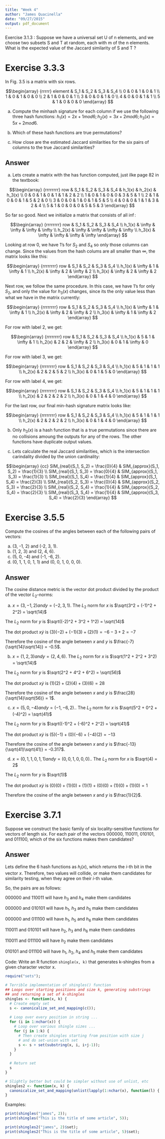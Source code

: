 ```yaml
---
title: "Week 4"
author: "James Quacinella"
date: "09/27/2015"
output: pdf_document
---
```


Exercise 3.1.3 : Suppose we have a universal set U of n elements, and we
choose two subsets S and T at random, each with m of the n elements. What
is the expected value of the Jaccard similarity of S and T ?

\pagebreak

# Exercise 3.3.3

In Fig. 3.5 is a matrix with six rows.

$$\begin{array}
{rrrrr}
element & S_1 & S_2 & S_3 & S_4 \\
0 & 0 & 1 & 0 & 1 \\
1 & 0 & 1 & 0 & 0 \\
2 & 1 & 0 & 0 & 1 \\
3 & 0 & 0 & 1 & 0 \\
4 & 0 & 0 & 1 & 1 \\
5 & 1 & 0 & 0 & 0
\end{array}
$$


(a) Compute the minhash signature for each column if we use the following
three hash functions: $h_1(x) = 2x + 1 mod 6; h_2(x) = 3x + 2 mod 6; h_3(x) = 5x + 2 mod 6.$

(b) Which of these hash functions are true permutations?

(c) How close are the estimated Jaccard similarities for the six pairs of columns
to the true Jaccard similarities?


## Answer

(a) Lets create a matrix with the has function computed, just ilke page 82 in the textbook:

$$\begin{array}
{rrrrrrrr}
row & S_1 & S_2 & S_3 & S_4 & h_1(x) & h_2(x) & h_3(x) \\
0 & 0 & 1 & 0 & 1 & 1 & 2 & 2 \\
1 & 0 & 1 & 0 & 0 & 3 & 5 & 1 \\
2 & 1 & 0 & 0 & 1 & 5 & 2 & 0 \\
3 & 0 & 0 & 1 & 0 & 1 & 5 & 5 \\
4 & 0 & 0 & 1 & 1 & 3 & 2 & 4 \\
5 & 1 & 0 & 0 & 0 & 5 & 5 & 3
\end{array}
$$

So far so good. Next we initialize a matrix that consists of all $\inf$:

$$\begin{array}
{rrrrrrrr}
row & S_1 & S_2 & S_3 & S_4 \\
h_1(x) & \infty & \infty & \infty & \infty \\
h_2(x) & \infty & \infty & \infty & \infty \\
h_3(x) & \infty & \infty & \infty & \infty
\end{array}
$$

Looking at row 0, we have 1's for $S_2$ and $S_4$ so only those columns can change. Since the values from the hash colums are all smaller than $\infty$, the matrix looks like this:

$$\begin{array}
{rrrrrrrr}
row & S_1 & S_2 & S_3 & S_4 \\
h_1(x) & \infty & 1 & \infty & 1 \\
h_2(x) & \infty & 2 & \infty & 2 \\
h_3(x) & \infty & 2 & \infty & 2
\end{array}
$$

Next row, we follow the same procedure. In this case, we have 1's for only $S_2$, and only the value for $h_3(x)$ changes, since its the only value less than what we have in the matrix currently:

$$\begin{array}
{rrrrrrrr}
row & S_1 & S_2 & S_3 & S_4 \\
h_1(x) & \infty & 1 & \infty & 1 \\
h_2(x) & \infty & 2 & \infty & 2 \\
h_3(x) & \infty & 1 & \infty & 2
\end{array}
$$

For row with label 2, we get:

$$\begin{array}
{rrrrrrrr}
row & S_1 & S_2 & S_3 & S_4 \\
h_1(x) & 5 & 1 & \infty & 1 \\
h_2(x) & 2 & 2 & \infty & 2 \\
h_3(x) & 0 & 1 & \infty & 0
\end{array}
$$

For row with label 3, we get:

$$\begin{array}
{rrrrrrrr}
row & S_1 & S_2 & S_3 & S_4 \\
h_1(x) & 5 & 1 & 1 & 1 \\
h_2(x) & 2 & 2 & 5 & 2 \\
h_3(x) & 0 & 1 & 5 & 0
\end{array}
$$

For row with label 4, we get:

$$\begin{array}
{rrrrrrrr}
row & S_1 & S_2 & S_3 & S_4 \\
h_1(x) & 5 & 1 & 1 & 1 \\
h_2(x) & 2 & 2 & 2 & 2 \\
h_3(x) & 0 & 1 & 4 & 0
\end{array}
$$

For the last row, our final min-hash signature matrix looks like:

$$\begin{array}
{rrrrrrrr}
row & S_1 & S_2 & S_3 & S_4 \\
h_1(x) & 5 & 1 & 1 & 1 \\
h_2(x) & 2 & 2 & 2 & 2 \\
h_3(x) & 0 & 1 & 4 & 0
\end{array}
$$


(b) Only $h_3(x)$ is a hash function that is a true permutations since there are no collisions amoung the outputs for any of the rows. The other functions have duplicate output values.

(c) Lets calculate the real Jaccard similarities, which is the intersection carindality divided by the union cardinality:

$$\begin{array}
{cc}
SIM_{real}(S_1, S_2) = \frac{0}{4} & SIM_{approx}(S_1, S_2) = \frac{1}{3} \\
SIM_{real}(S_1, S_3) = \frac{0}{4} & SIM_{approx}(S_1, S_3) = \frac{1}{3} \\
SIM_{real}(S_1, S_4) = \frac{1}{4} & SIM_{approx}(S_1, S_4) = \frac{2}{3} \\
SIM_{real}(S_2, S_3) = \frac{0}{4} & SIM_{approx}(S_2, S_3) = \frac{2}{3} \\
SIM_{real}(S_2, S_4) = \frac{1}{4} & SIM_{approx}(S_2, S_4) = \frac{2}{3} \\
SIM_{real}(S_3, S_4) = \frac{1}{4} & SIM_{approx}(S_3, S_4) = \frac{2}{3}
\end{array}
$$

\pagebreak

# Exercise 3.5.5

Compute the cosines of the angles between each of the following pairs of vectors:

(a) (3, -1, 2) and (-2, 3, 1).
(b) (1, 2, 3) and (2, 4, 6).
(c) (5, 0, -4) and (-1, -6, 2).
(d) (0, 1, 1, 0, 1, 1) and (0, 0, 1, 0, 0, 0).

## Answer

The cosine distance metric is the vector dot product divided by the product of the vector $L_2$-norms:

(a) $x = (3, -1, 2) and y = (-2, 3, 1)$.
The $L_2$ norm for $x$ is $\sqrt(3^2 + (-1)^2 + 2^2) = \sqrt(14)$

The $L_2$ norm for $y$ is $\sqrt((-2)^2 + 3^2 + 1^2) = \sqrt(14)$

The dot product $x \dot y$ is $(3)(-2) + (-1)(3) + (2)(1) = - 6 - 3 + 2 = -7$

Therefore the cosine of the angle between $x$ and $y$ is $\frac{-7}{\sqrt(14)\sqrt(14)} = -0.5$. 


(b) $x = (1, 2, 3) and y = (2, 4, 6)$.
The $L_2$ norm for $x$ is $\sqrt(1^2 + 2^2 + 3^2) = \sqrt(14)$

The $L_2$ norm for $y$ is $\sqrt(2^2 + 4^2 + 6^2) = \sqrt(56)$

The dot product $x \dot y$ is $(1)(2) + (2)(4) + (3)(6) = 28$

Therefore the cosine of the angle between $x$ and $y$ is $\frac{28}{\sqrt(14)\sqrt(56)} = 1$.


(c) $x = (5, 0, -4) and y = (-1, -6, 2).$.
The $L_2$ norm for $x$ is $\sqrt(5^2 + 0^2 + (-4)^2) = \sqrt(41)$

The $L_2$ norm for $y$ is $\sqrt((-1)^2 + (-6)^2 + 2^2) = \sqrt(41)$

The dot product $x \dot y$ is $(5)(-1) + (0)(-6) + (-4)(2) = -13$

Therefore the cosine of the angle between $x$ and $y$ is $\frac{-13}{\sqrt(41)\sqrt(41)} = -0.317$.


(d) $x = (0, 1, 1, 0, 1, 1) and y = (0, 0, 1, 0, 0, 0).$.
The $L_2$ norm for $x$ is $\sqrt(4) = 2$

The $L_2$ norm for $y$ is $\sqrt(1)$

The dot product $x \dot y$ is $(0)(0) + (1)(0) + (1)(1) + (0)(0) + (1)(0) + (1)(0) = 1$

Therefore the cosine of the angle between $x$ and $y$ is $\frac{1}{2}$.



\pagebreak

# Exercise 3.7.1

Suppose we construct the basic family of six locality-sensitive
functions for vectors of length six. For each pair of the vectors 000000, 110011,
010101, and 011100, which of the six functions makes them candidates?

## Answer

Lets define the 6 hash functions as $h_i(x)$, which returns the $i$-th bit in the vector $x$. Therefore, two values will collide, or make them candidates for similarity testing, when they agree on their $i$-th value.

So, the pairs are as follows:

000000 and 110011 will have $h_3$ and $h_4$ make them candidates

000000 and 010101 will have $h_1$, $h_3$ and $h_5$ make them candidates

000000 and 011100 will have $h_1$, $h_5$ and $h_6$ make them candidates

110011 and 010101 will have $h_2$, $h_3$ and $h_6$ make them candidates

110011 and 011100 will have $h_2$ make them candidates

010101 and 011100 will have $h_1$, $h_2$, $h_4$ and $h_5$ make them candidates

\pagebreak

Code: Write an R function `shingle(x, k)` that generates k-shingles from a given character vector x.


```r
require("sets");

# Terrible implementation of shingles() function
## Loops over starting positions and size k, generating substrings
## and returning a set of k-shingles
shingles <- function(x, k) {
  # Create empty set
  s <- canonicalize_set_and_mapping(c());
  
  # Loop over every position in string ...
  for (i in 1:nchar(x)) {
    # Loop over various shingle sizes ...
    for (j in 1:k) {
      # Then create shingles starting from position with size j
      # and do set-union with set
      s <- s + set(substring(x, i, i+j-1));
    }
  }
  
  # Return set
  s
}
```

```r
# Slightly better but could be simpler without use of unlist, etc
shingles2 <- function(x, k) {
  canonicalize_set_and_mapping(unlist(lapply(1:nchar(x), function(l) { lapply(1:k, function(k_shin) {as.character(substr(x, l, l+k_shin))})})))
}
```

Examples:

```r
print(shingles("james", 2));
print(shingles("This is the title of some article", 5));
```

```r
print(shingles2("james", 2)$set);
print(shingles2("This is the title of some article", 5)$set);
```